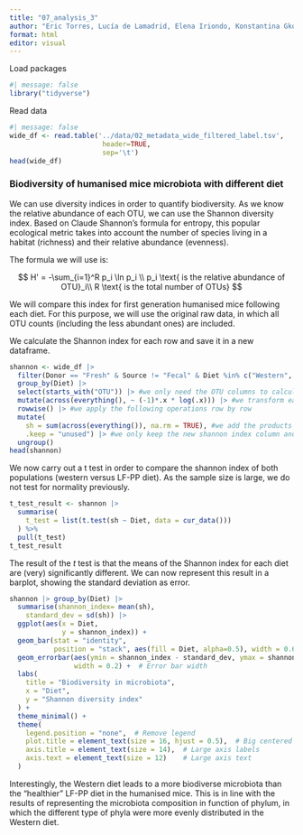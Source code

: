 ```yaml
---
title: "07_analysis_3"
author: "Eric Torres, Lucía de Lamadrid, Elena Iriondo, Konstantina Gkopi and Jorge Santiago"
format: html
editor: visual
---
```


Load packages

```r
#| message: false 
library("tidyverse")
```

Read data

```r
#| message: false 
wide_df <- read.table('../data/02_metadata_wide_filtered_label.tsv', 
                       header=TRUE, 
                       sep='\t')
head(wide_df)
```

### Biodiversity of humanised mice microbiota with different diet

We can use diversity indices in order to quantify biodiversity. As we know the relative abundance of each OTU, we can use the Shannon diversity index. Based on Claude Shannon's formula for entropy, this popular ecological metric takes into account the number of species living in a habitat (richness) and their relative abundance (evenness).

The formula we will use is:

$$ H' = -\sum_{i=1}^R p_i \ln p_i \\ p_i \text{ is the relative abundance of OTU}_i\\ R \text{ is the total number of OTUs} $$

We will compare this index for first generation humanised mice following each diet. For this purpose, we will use the original raw data, in which all OTU counts (including the less abundant ones) are included.

We calculate the Shannon index for each row and save it in a new dataframe.

```r
shannon <- wide_df |> 
  filter(Donor == "Fresh" & Source != "Fecal" & Diet %in% c("Western", "LFPP")) |>#same filters as before
  group_by(Diet) |> 
  select(starts_with("OTU")) |> #we only need the OTU columns to calculate the index 
  mutate(across(everything(), ~ (-1)*.x * log(.x))) |> #we transform each OTU relative abundance column (p_i) into p_i*log(p_i) 
  rowwise() |> #we apply the following operations row by row
  mutate(
    sh = sum(across(everything()), na.rm = TRUE), #we add the products to calculate the shannon_index
    .keep = "unused") |> #we only keep the new shannon index column and the diet column
  ungroup()
head(shannon)
```

We now carry out a t test in order to compare the shannon index of both populations (western versus LF-PP diet). As the sample size is large, we do not test for normality previously.

```r
t_test_result <- shannon |> 
  summarise(
    t_test = list(t.test(sh ~ Diet, data = cur_data()))
  ) %>%
  pull(t_test)
t_test_result
```

The result of the *t* test is that the means of the Shannon index for each diet are (very) significantly different. We can now represent this result in a barplot, showing the standard deviation as error.

```r
shannon |> group_by(Diet) |>
  summarise(shannon_index= mean(sh),
    standard_dev = sd(sh)) |>
  ggplot(aes(x = Diet,
             y = shannon_index)) + 
  geom_bar(stat = "identity",
           position = "stack", aes(fill = Diet, alpha=0.5), width = 0.6) +
  geom_errorbar(aes(ymin = shannon_index - standard_dev, ymax = shannon_index + standard_dev), 
                width = 0.2) +  # Error bar width
  labs(
    title = "Biodiversity in microbiota",
    x = "Diet",
    y = "Shannon diversity index"
  ) +
  theme_minimal() +
  theme(
    legend.position = "none",  # Remove legend
    plot.title = element_text(size = 16, hjust = 0.5),  # Big centered title
    axis.title = element_text(size = 14),  # Large axis labels
    axis.text = element_text(size = 12)    # Large axis text
  )
```

Interestingly, the Western diet leads to a more biodiverse microbiota than the "healthier" LF-PP diet in the humanised mice. This is in line with the results of representing the microbiota composition in function of phylum, in which the different type of phyla were more evenly distributed in the Western diet.
